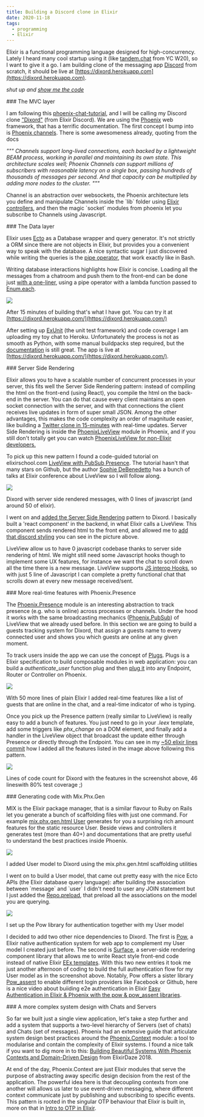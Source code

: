 ```yaml
---
title: Building a Discord clone in Elixir
date: 2020-11-18
tags:
  - programming
  - Elixir
---
```


Elixir is a functional programming language designed for high-concurrency. Lately I heard many cool startup using it (like [tandem.chat](https://www.tandem.chat) from YC W20), so I want to give it a go. I am building clone of the messaging app [Discord](https://discordapp.com/) from scratch, it should be live at [https://dixord.herokuapp.com](https://dixord.herokuapp.com).

_shut up and [show me the code](https://github.com/SolbiatiAlessandro/dixord)_

\### The MVC layer

I am following this [phoenix-chat-tutorial](https://github.com/dwyl/phoenix-chat-example), and I will be calling my Discord clone ["Dixord"](https://github.com/SolbiatiAlessandro/dixord) (from Elixir Discord). We are using the [Phoenix](https://www.phoenixframework.org/) web framework, that has a terrific documentation. The first concept I bump into is [Phoenix channels](https://hexdocs.pm/phoenix/channels.html). There is some awesomeness already, quoting from the docs

_""" Channels support long-lived connections, each backed by a lightweight BEAM process, working in parallel and maintaining its own state. This architecture scales well; Phoenix Channels can support millions of subscribers with reasonable latency on a single box, passing hundreds of thousands of messages per second. And that capacity can be multiplied by adding more nodes to the cluster. """_

Channel is an abstraction over websockets, the Phoenix architecture lets you define and manipulate Channels inside the \`lib\` folder using [Elixir controllers](https://github.com/dwyl/phoenix-chat-example/blob/fb02977db7a0e749a6eb5212749ae4df190f6b01/lib/chat_web/channels/user_socket.ex#L5), and then the magic \`socket\` modules from phoenix let you subscribe to Channels using Javascript.

\### The Data layer

Elixir uses [Ecto](https://hexdocs.pm/ecto/getting-started.html) as a Database wrapper and query generator. It's not strictly a ORM since there are not objects in Elixir, but provides you a convenient way to speak with the database. A nice syntactic sugar I just discovered while writing the queries is the [pipe operator](https://elixirschool.com/en/lessons/basics/pipe-operator/), that work exactly like in Bash.

Writing database interactions highlights how Elixir is concise. Loading all the messages from a chatroom and push them to the front-end can be done just [with a one-liner](https://github.com/SolbiatiAlessandro/dixord/blob/1f784bd928efed2ae860c1af23da3f2db35d2c70/dixord/lib/dixord_web/channels/room_channel.ex#L27), using a pipe operator with a lambda function passed to [Enum.each](https://hexdocs.pm/elixir/Enum.html).

![](http://www.lessand.ro/static/imgs/dixord-1.png)

After 15 minutes of building that's what I have got. You can try it at [https://dixord.herokuapp.com/](https://dixord.herokuapp.com/)

After setting up [ExUnit](https://hexdocs.pm/ex_unit/ExUnit.html) (the unit test framework) and code coverage I am uploading my toy chat to Heroku. Unfortunately the process is not as smooth as Python, with some manual buildpacks step required, but the [documentation](https://hexdocs.pm/phoenix/heroku.html) is still great. The app is live at [https://dixord.herokuapp.com/](https://dixord.herokuapp.com/).

\### Server Side Rendering

Elixir allows you to have a scalable number of concurrent processes in your server, this fits well the Server Side Rendering pattern: instead of compiling the html on the front-end (using React), you compile the html on the back-end in the server. You can do that cause every client maintains an open socket connection with the server, and with that connections the client receives live updates in form of super small JSON. Among the other advantages, this makes the code complexity an order of magnitude easier, like building a [Twitter clone in 15-minutes](https://www.youtube.com/watch?v=MZvmYaFkNJI) with real-time updates. Server Side Rendering is inside the [PhoenixLiveView](https://hexdocs.pm/phoenix_live_view/Phoenix.LiveView.html) module in Phoenix, and if you still don't totally get you can watch [PhoenixLiveView for non-Elixir developers.](https://www.youtube.com/watch?v=U_Pe8Ru06fM)

To pick up this new pattern I found a code-guided tutorial on elixirschool.com [LiveView with PubSub Presence](https://elixirschool.com/blog/live-view-with-presence/). The tutorial hasn't that many stars on Github, but the author [Sophie DeBenedetto](http://sophiedebenedetto.nyc/) has a bunch of talks at Elixir conference about LiveView so I will follow along.

![](http://www.lessand.ro/static/imgs/dixord-2.png)

Dixord with server side rendered messages, with 0 lines of javascript (and around 50 of elixir).

I went on and [added the Server Side Rendering](https://github.com/SolbiatiAlessandro/dixord/blob/44e04cf6567ca3ff2cf395316f5fddb19adf3c29/lib/dixord_web/live/chat_live_view.ex) pattern to Dixord. I basically built a 'react component' in the backend, in what Elixir calls a LiveView. This component sends rendered html to the front end, and allowed me to [add that discord styling](https://github.com/SolbiatiAlessandro/dixord/commit/e4748b219ad376b60f672d5369fa6087810fde42) you can see in the picture above.

LiveView allow us to have 0 javascript codebase thanks to server side rendering of html. We might still need some Javascript hooks though to implement some UX features, for instance we want the chat to scroll down all the time there is a new message. LiveView supports [JS interop Hooks](https://hexdocs.pm/phoenix_live_view/Phoenix.LiveView.html#module-js-interop-and-client-controlled-dom), so with just 5 line of Javascript I can complete a pretty functional chat that scrolls down at every new message received/sent.

\### More real-time features with Phoenix.Presence

The [Phoenix.Presence](https://hexdocs.pm/phoenix/Phoenix.Presence.html) module is an interesting abstraction to track presence (e.g. who is online) across processes or channels. Under the hood it works with the same broadcasting mechanics ([Phoenix.PubSub](https://hexdocs.pm/phoenix_pubsub/2.0.0/Phoenix.PubSub.html)) of LiveView that we already used before. In this section we are going to build a guests tracking system for Dixord, that assign a guests name to every connected user and shows you which guests are online at any given moment.

To track users inside the app we can use the concept of [Plugs](https://hexdocs.pm/plug/readme.html). Plugs is a Elixir specification to build composable modules in web application: you can build a _authenticate\_user_ function plug and then [plug it](https://hexdocs.pm/phoenix/plug.html#content) into any Endpoint, Router or Controller on Phoenix.

![](http://www.lessand.ro/static/imgs/dixord-3.png)

With 50 more lines of plain Elixir I added real-time features like a list of guests that are online in the chat, and a real-time indicator of who is typing.

Once you pick up the Presence pattern (really similar to LiveView) is really easy to add a bunch of features. You just need to go in your _.leex_ template, add some triggers like _phx\_change_ on a DOM element, and finally add a handler in the LiveView object that broadcast the update either through Presence or directly through the Endpoint. You can see in my [~50 elixir lines commit](https://github.com/SolbiatiAlessandro/dixord/commit/c3326ee7d41f5f8cc623d4e537210d7789aaaa85) how I added all the features listed in the image above following this pattern.

![](http://www.lessand.ro/static/imgs/dixord-4.png)

Lines of code count for Dixord with the features in the screenshot above, 46 lineswith 80% test coverage ;)

\### Generating code with Mix.Phx.Gen

MIX is the Elixir package manager, that is a similar flavour to Ruby on Rails let you generate a bunch of scaffolding files with just one command. For example [mix.phx.gen.html User](https://hexdocs.pm/phoenix/Mix.Tasks.Phx.Gen.Html.html) generates for you a surprising rich amount features for the static resource User. Beside views and controllers it generates test (more than 40+) and documentations that are pretty useful to understand the best practices inside Phoenix.

![](http://www.lessand.ro/static/imgs/dixord-5.png)

I added User model to Dixord using the mix.phx.gen.html scaffolding utilities

I went on to build a User model, that came out pretty easy with the nice Ecto APIs (the Elixir database query language): after building the association between \`message\` and \`user\` I didn't need to user any JOIN statement but I just added the [Repo.preload](https://hexdocs.pm/ecto/Ecto.Query.html#preload/3), that preload all the associations on the model you are querying.

![](http://www.lessand.ro/static/imgs/dixord-6.png)

I set up the Pow library for authentication together with my User model

I decided to add two other nice dependencies to Dixord. The first is [Pow](https://github.com/danschultzer/pow), a Elixir native authentication system for web app to complement my User model I created just before. The second is [Surface](https://github.com/msaraiva/surface), a server-side rendering component library that allows me to write React style front-end code instead of native Elixir [EEx templates](https://hexdocs.pm/eex/EEx.html). With this two new entries it took me just another afternoon of coding to build the full authentication flow for my User model as in the screenshot above. Notably, Pow offers a sister library [Pow\_assent](https://github.com/pow-auth/assent) to enable different login providers like Facebook or Github, here is a nice video about buiiding e2e authentication in Elixir [Easy Authentication in Elixir & Phoenix with the pow & pow\_assent libraries](https://www.youtube.com/watch?v=hnD0Z0LGMIk).

\### A more complex system design with Chats and Servers

So far we built just a single view application, let's take a step further and add a system that supports a two-level hierarchy of Servers (set of chats) and Chats (set of messages). Phoenix had an extensive guide that articulate system design best practices around the [Phoenix.Context](https://hexdocs.pm/phoenix/contexts.html) module: a tool to modularise and contain the complexity of Elixir systems. I found a nice talk if you want to dig more in to this: [Building Beautiful Systems With Phoenix Contexts and Domain-Driven Design](https://www.youtube.com/watch?v=5MBGDM8xSQg) from ElixirDaze 2018.

At end of the day, Phoenix.Context are just Elixir modules that serve the purpose of abstracting away specific design decision from the rest of the application. The powerful idea here is that decoupling contexts from one another will allows us later to use event-driven messaging, where different context communicate just by publishing and subscribing to specific events. This pattern is rooted in the singular OTP behaviour that Elixir is built in, more on that in [Intro to OTP in Elixir](https://www.youtube.com/watch?v=CJT8wPnmjTM).